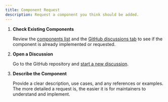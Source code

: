 ```yaml
---
title: Component Request
description: Request a component you think should be added.
---
```



<Steps>

1. **Check Existing Components**

   Review the [components list](/components) and the [GitHub discussions tab](https://github.com/bhavya-quest/greta-ui/discussions/categories/component-request) to see if the component is already implemented or requested.

2. **Open a Discussion**

   Go to the GitHub repository and [start a new discussion](https://github.com/bhavya-quest/greta-ui/discussions/new?category=component-request).

3. **Describe the Component**

   Provide a clear description, use cases, and any references or examples. The more detailed a request is, the easier it is for maintainers to understand and implement.

</Steps>
